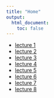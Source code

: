 ```yaml
---
title: "Home"
output:
  html_document:
    toc: false
---
```




* [lecture 1](lecture1.html)
* [lecture 2](lecture2.html)
* [lecture 3](lecture3.html)
* [lecture 4](lecture4.html)
* [lecture 5](lecture5.html)
* [lecture 6](lecture6.html)
* [lecture 7](lecture7.html)
* [lecture 8](lecture8.html)
